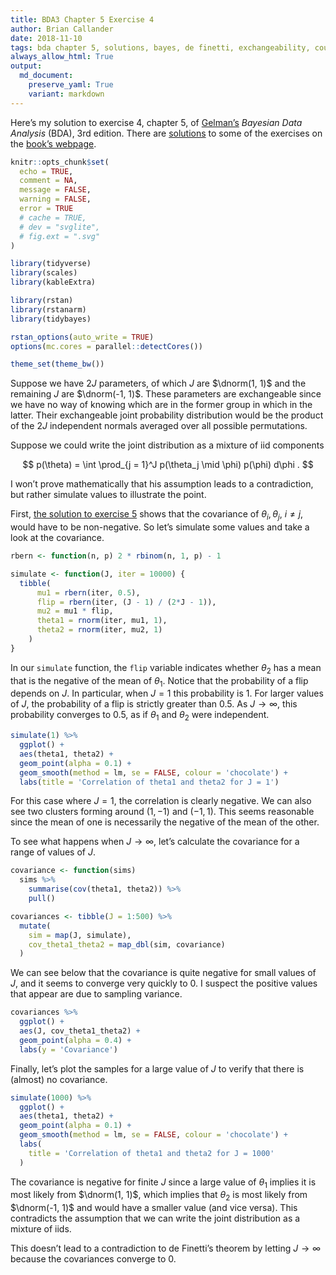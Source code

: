 ```yaml
---
title: BDA3 Chapter 5 Exercise 4
author: Brian Callander
date: 2018-11-10
tags: bda chapter 5, solutions, bayes, de finetti, exchangeability, counter example
always_allow_html: True
output:
  md_document:
    preserve_yaml: True
    variant: markdown
---
```


Here's my solution to exercise 4, chapter 5, of
[Gelman's](https://andrewgelman.com/) *Bayesian Data Analysis* (BDA),
3rd edition. There are
[solutions](http://www.stat.columbia.edu/~gelman/book/solutions.pdf) to
some of the exercises on the [book's
webpage](http://www.stat.columbia.edu/~gelman/book/).

<!--more-->
<div style="display:none">

$\DeclareMathOperator{\dbinomial}{Binomial}
  \DeclareMathOperator{\dbern}{Bernoulli}
  \DeclareMathOperator{\dpois}{Poisson}
  \DeclareMathOperator{\dnorm}{Normal}
  \DeclareMathOperator{\dt}{t}
  \DeclareMathOperator{\dcauchy}{Cauchy}
  \DeclareMathOperator{\dexponential}{Exp}
  \DeclareMathOperator{\duniform}{Uniform}
  \DeclareMathOperator{\dgamma}{Gamma}
  \DeclareMathOperator{\dinvgamma}{InvGamma}
  \DeclareMathOperator{\invlogit}{InvLogit}
  \DeclareMathOperator{\dinvchi}{InvChi2}
  \DeclareMathOperator{\dsinvchi}{SInvChi2}
  \DeclareMathOperator{\dchi}{Chi2}
  \DeclareMathOperator{\dnorminvchi}{NormInvChi2}
  \DeclareMathOperator{\logit}{Logit}
  \DeclareMathOperator{\ddirichlet}{Dirichlet}
  \DeclareMathOperator{\dbeta}{Beta}$

</div>

```r
knitr::opts_chunk$set(
  echo = TRUE,
  comment = NA,
  message = FALSE,
  warning = FALSE,
  error = TRUE
  # cache = TRUE,
  # dev = "svglite",
  # fig.ext = ".svg" 
)

library(tidyverse)
library(scales)
library(kableExtra)

library(rstan)
library(rstanarm)
library(tidybayes)

rstan_options(auto_write = TRUE)
options(mc.cores = parallel::detectCores())

theme_set(theme_bw())

```

Suppose we have $2J$ parameters, of which $J$ are $\dnorm(1, 1)$ and the remaining $J$ are $\dnorm(-1, 1)$. These parameters are exchangeable since we have no way of knowing which are in the former group in which in the latter. Their exchangeable joint probability distribution would be the product of the $2J$ independent normals averaged over all possible permutations.

Suppose we could write the joint distribution as a mixture of iid components

$$
p(\theta)
=
\int \prod_{j = 1}^J p(\theta_j \mid \phi) p(\phi) d\phi
.
$$

I won't prove mathematically that his assumption leads to a contradiction, but rather simulate values to illustrate the point.

First, [the solution to exercise 5](chapter_05_exercise_05.html) shows that the covariance of $\theta_i, \theta_j$, $i \ne j$, would have to be non-negative. So let's simulate some values and take a look at the covariance.

```r
rbern <- function(n, p) 2 * rbinom(n, 1, p) - 1

simulate <- function(J, iter = 10000) {
  tibble(
      mu1 = rbern(iter, 0.5),
      flip = rbern(iter, (J - 1) / (2*J - 1)),
      mu2 = mu1 * flip,
      theta1 = rnorm(iter, mu1, 1),
      theta2 = rnorm(iter, mu2, 1)
    )
}
```

In our `simulate` function, the `flip` variable indicates whether $\theta_2$ has a mean that is the negative of the mean of $\theta_1$. Notice that the probability of a flip depends on $J$. In particular, when $J = 1$ this probability is 1. For larger values of $J$, the probability of a flip is strictly greater than 0.5. As $J \to \infty$, this probability converges to 0.5, as if $\theta_1$ and $\theta_2$ were independent.

```r
simulate(1) %>% 
  ggplot() +
  aes(theta1, theta2) +
  geom_point(alpha = 0.1) +
  geom_smooth(method = lm, se = FALSE, colour = 'chocolate') +
  labs(title = 'Correlation of theta1 and theta2 for J = 1')
```

For this case where $J = 1$, the correlation is clearly negative. We can also see two clusters forming around $(1, -1)$ and $(-1, 1)$. This seems reasonable since the mean of one is necessarily the negative of the mean of the other.

To see what happens when $J \to \infty$, let's calculate the covariance for a range of values of $J$.

```r
covariance <- function(sims)
  sims %>% 
    summarise(cov(theta1, theta2)) %>% 
    pull()

covariances <- tibble(J = 1:500) %>% 
  mutate(
    sim = map(J, simulate),
    cov_theta1_theta2 = map_dbl(sim, covariance)
  )
```

We can see below that the covariance is quite negative for small values of $J$, and it seems to converge very quickly to 0. I suspect the positive values that appear are due to sampling variance.

```r
covariances %>% 
  ggplot() +
  aes(J, cov_theta1_theta2) +
  geom_point(alpha = 0.4) +
  labs(y = 'Covariance')

```

Finally, let's plot the samples for a large value of $J$ to verify that there is (almost) no covariance.

```r
simulate(1000) %>% 
  ggplot() +
  aes(theta1, theta2) +
  geom_point(alpha = 0.1) +
  geom_smooth(method = lm, se = FALSE, colour = 'chocolate') +
  labs(
    title = 'Correlation of theta1 and theta2 for J = 1000'
  )
```

The covariance is negative for finite $J$ since a large value of $\theta_1$ implies it is most likely from $\dnorm(1, 1)$, which implies that $\theta_2$ is most likely from $\dnorm(-1, 1)$ and would have a smaller value (and vice versa). This contradicts the assumption that we can write the joint distribution as a mixture of iids.

This doesn't lead to a contradiction to de Finetti's theorem by letting $J \to \infty$ because the covariances converge to 0.
